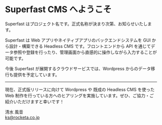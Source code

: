 
# Superfast CMS へようこそ

<Callout type="warning">
  Superfast はプロジェクト名です。正式名称が決まり次第、お知らせいたします。
</Callout>

Superfast は Web アプリやネイティブアプリのバックエンドシステムを GUI から設計・構築できる Headless CMS です。フロントエンドから API を通じてデータ参照や登録を行ったり、管理画面から直感的に操作しながら入力することが可能です。

今後 Superfast が展開するクラウドサービスでは、Wordpress からのデータ移行も提供を予定しています。

---

現在、正式版リリースに向けて Wordpress や 既成の Headless CMS を使った Web 制作を行っている方へのヒアリングを実施しています。ぜひ、ご協力・ご紹介いただけますと幸いです！

清水 風音<br/>
ks@rocketa.co.jp

